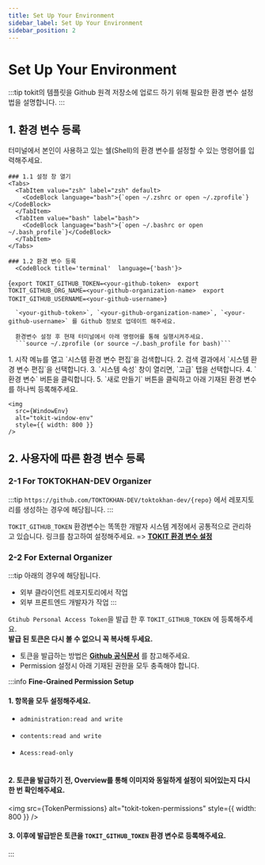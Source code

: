 ```yaml
---
title: Set Up Your Environment
sidebar_label: Set Up Your Environment
sidebar_position: 2
---
```





# Set Up Your Environment

:::tip tokit의 템플릿을 Github 원격 저장소에 업로드 하기 위해 필요한 환경 변수 설정 법을 설명합니다. 
:::

## 1. 환경 변수 등록
터미널에서 본인이 사용하고 있는 쉘(Shell)의 환경 변수를 설정할 수 있는 명령어를 입력해주세요.

<Tabs>
  <TabItem value="mac" label="Mac" default>

    ### 1.1 설정 창 열기
    <Tabs>
      <TabItem value="zsh" label="zsh" default>
        <CodeBlock language="bash">{`open ~/.zshrc or open ~/.zprofile`}</CodeBlock>
      </TabItem>
      <TabItem value="bash" label="bash">
        <CodeBlock language="bash">{`open ~/.bashrc or open ~/.bash_profile`}</CodeBlock>
      </TabItem>
    </Tabs>

    ### 1.2 환경 변수 등록
      <CodeBlock title='terminal'  language={'bash'}>
{`export TOKIT_GITHUB_TOKEN=<your-github-token> 
export TOKIT_GITHUB_ORG_NAME=<your-github-organization-name> 
export TOKIT_GITHUB_USERNAME=<your-github-username>`}
      </CodeBlock>

      `<your-github-token>`, `<your-github-organization-name>`, `<your-github-username>` 를 Github 정보로 업데이트 해주세요.

      환경변수 설정 후 현재 터미널에서 아래 명령어를 통해 실행시켜주세요.
      ```source ~/.zprofile (or source ~/.bash_profile for bash)```
  </TabItem>
  <TabItem value="window" label="Window" default>
    1. 시작 메뉴를 열고 `시스템 환경 변수 편집`을 검색합니다.
    2. 검색 결과에서 `시스템 환경 변수 편집`을 선택합니다.
    3. `시스템 속성` 창이 열리면, `고급` 탭을 선택합니다.
    4. `환경 변수` 버튼을 클릭합니다.
    5. `새로 만들기` 버튼을 클릭하고 아래 기재된 환경 변수를 하나씩 등록해주세요.

    <img
      src={WindowEnv}
      alt="tokit-window-env"
      style={{ width: 800 }}
    />
  </TabItem>
</Tabs>


## 2. 사용자에 따른 환경 변수 등록

### 2-1 For TOKTOKHAN-DEV Organizer
:::tip `https://github.com/TOKTOKHAN-DEV/toktokhan-dev/{repo}` 에서 레포지토리를 생성하는 경우에 해당됩니다.
:::

`TOKIT_GITHUB_TOKEN` 환경변수는 똑똑한 개발자 시스템 계정에서 공통적으로 관리하고 있습니다. 
링크를 참고하여 설정해주세요. => **[TOKIT 환경 변수 설정](https://www.notion.so/toktokhan/Tokit-c2b592760e824f2ca877d2a95445d5b8?pvs=4)**


### 2-2 For External Organizer
:::tip 아래의 경우에 해당됩니다.
- 외부 클라이언트 레포지토리에서 작업
- 외부 프론트엔드 개발자가 작업
:::

`Gtihub Personal Access Token`을 발급 한 후 `TOKIT_GITHUB_TOKEN` 에 등록해주세요. <br/>
<b>발급 된 토큰은 다시 볼 수 없으니 꼭 복사해 두세요.</b>


- 토큰을 발급하는 방법은 **[Github 공식문서](https://docs.github.com/ko/authentication/keeping-your-account-and-data-secure/managing-your-personal-access-tokens)** 를 참고해주세요.<br/>
- Permission 설정시 아래 기재된 권한을 모두 충족해야 합니다.<br/>

:::info **Fine-Grained Permission Setup**

#### 1. 항목을 모두 설정해주세요.
- `administration:read and write` <br></br>
- `contents:read and write` <br></br>
- `Acess:read-only` <br></br>

#### 2. 토큰을 발급하기 전, Overview를 통해 이미지와 동일하게 설정이 되어있는지 다시 한 번 확인해주세요.
<img
  src={TokenPermissions}
  alt="tokit-token-permissions"
  style={{ width: 800 }}
/>

#### 3. 이후에 발급받은 토큰을 `TOKIT_GITHUB_TOKEN` 환경 변수로 등록해주세요.

:::
